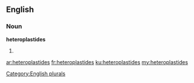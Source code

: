 ==English==

===Noun===
'''heteroplastides'''

# {{plural of|heteroplastide}}

[[Category:English plurals]]

[[ar:heteroplastides]]
[[fr:heteroplastides]]
[[ku:heteroplastides]]
[[my:heteroplastides]]